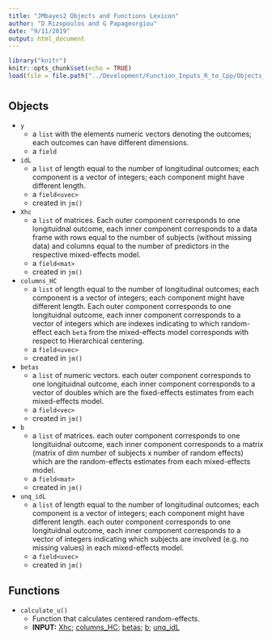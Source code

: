 ```yaml
---
title: "JMbayes2 Objects and Functions Lexicon"
author: "D Rizopoulos and G Papageorgiou"
date: "9/11/2019"
output: html_document
---
```


```r
library("knitr")
knitr::opts_chunk$set(echo = TRUE)
load(file = file.path("../Development/Function_Inputs_R_to_Cpp/Objects_doc_Data.RData"))
```

# {.tabset .tabset-fade .tabset-pills}

## Objects 

- <a name = 'y'>`y`</a> 
    + a `list` with the elements numeric vectors denoting the outcomes; each outcomes can have different dimensions.
    + a `field`

- <a name = 'idL'>`idL`</a>
    + a `list` of length equal to the number of longitudinal outcomes; each component is a vector of integers; each component might have different length.
    + a `field<uvec>`
    + created in `jm()`
    
- <a name = 'Xhc'>`Xhc`</a> 
    + a `list` of matrices. Each outer component corresponds to one longituidnal outcome, each inner component corresponds to a data frame with rows equal to the number of subjects (without missing data) and columns equal to the number of predictors in the respective mixed-effects model.
    + a `field<mat>`
    + created in `jm()`
    
- <a name = 'columns_HC'>`columns_HC`</a>
    + a `list` of length equal to the number of longitudinal outcomes; each component is a vector of integers; each component might have different length. Each outer component corresponds to one longituidnal outcome, each inner component corresponds to a vector of integers which are indexes indicating to which random-effect each `beta` from the mixed-effects model corresponds with respect to Hierarchical centering.
    + a `field<uvec>`
    + created in `jm()`
    
- <a name = 'betas'>`betas`</a> 
    + a `list` of numeric vectors. each outer component corresponds to one longituidnal outcome, each inner component corresponds to a vector of doubles which are the fixed-effects estimates from each mixed-effects model.
    + a `field<vec>`
    + created in `jm()`
    
- <a name = 'b'>`b`</a> 
    + a `list` of matrices. each outer component corresponds to one longituidnal outcome, each inner component corresponds to a matrix (matrix of dim number of subjects x number of random effects) which are the random-effects estimates from each mixed-effects model.
    + a `field<mat>`
    + created in `jm()`
    
- <a name = 'unq_idL'>`unq_idL`</a>
    + a `list` of length equal to the number of longitudinal outcomes; each component is a vector of integers; each component might have different length. each outer component corresponds to one longituidnal outcome, each inner component corresponds to a vector of integers indicating which subjects are involved (e.g. no missing values) in each mixed-effects model.
    + a `field<uvec>`
    + created in `jm()`


## Functions

- `calculate_u()`
    + Function that calculates centered random-effects. 
    + <b>INPUT:</b> <a href = "#Xhc" target = "_blank">Xhc</a>; <a href = "#columns_HC" target = "_blank">columns_HC</a>; <a href = "#betas" target = "_blank">betas</a>; <a href = "#b" target = "_blank">b</a>; <a href = "#unq_idL" target = "_blank">unq_idL</a>
        

